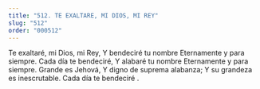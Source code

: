 ```yaml
---
title: "512. TE EXALTARE, MI DIOS, MI REY"
slug: "512"
order: "000512"
---
```

Te exaltaré, mi Dios, mi Rey, Y bendeciré tu nombre Eternamente y para siempre. Cada día te bendeciré,
Y alabaré tu nombre Eternamente y para siempre. Grande es Jehová,
Y digno de suprema alabanza; Y su grandeza es inescrutable. Cada día te bendeciré .

